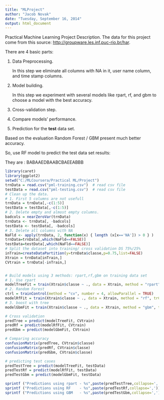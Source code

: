 ```yaml
---
title: "MLProject"
author: "Jacob Novak"
date: "Tuesday, September 16, 2014"
output: html_document
---
```


Practical Machine Learning Project Description.
The data for this project come from this source: <http://groupware.les.inf.puc-rio.br/har>.

There are 4 basic parts:

1. Data Preprocessing.

   In this step we eliminate all columns with NA in it, user name column, and time      stamp columns.
   
2. Model building.

   In this step we experiment with several models like rpart, rf, and gbm to choose a model with the best accuracy.
   
3. Cross-validation step.

4. Compare models' performance.

5. Prediction for the **test** data set.

Based on the evaluation Random Forest / GBM present much better accuracy.

So, use RF model to predict the test data set results:

They are : BABAAEDBAABCBAEEABBB

```r
library(caret)
library(ggplot2)
setwd("C:/MLCoursera/Practical ML/Project")
trnData = read.csv("pml-training.csv")  # read csv file 
testData = read.csv("pml-testing.csv")  # read csv file 
# Clean up the data. 
# 1. First 5 columns are not usefull
trnData = trnData[,-c(1:5)]
testData = testData[,-c(1:5)]
# 2. Delete empty and almost empty columns.
badcols = nearZeroVar(trnData)
trnData <- trnData[, -badcols]
testData <- testData[, -badcols]
# 3. Delete all columns with NA
NaFld <- apply(trnData, 2, function(x) { length (x[x=='NA']) > 0 } )
trnData=trnData[,which(NaFld==FALSE)]
testData=testData[,which(NaFld==FALSE)]
# Split the dataset into training/ cross validation DS 75%/25%
inTrain=createDataPartition(y=trnData$classe,p=0.75,list=FALSE)
Xtrain = trnData[inTrain,]
CVtrain = trnData[-inTrain,]


# Build models using 3 methods: rpart,rf,gbm on training data set
# 1. Use rpart
modelTreeFit = train(Xtrain$classe ~ ., data = Xtrain, method = "rpart")
# 2. Random Forest
ctrl = trainControl(method = "cv", number = 4, allowParallel = TRUE)
modelRfFit = train(Xtrain$classe ~ ., data = Xtrain, method = "rf", trControl=ctrl)
# 3. boost with tree
modelGbmFit = train(Xtrain$classe ~ ., data = Xtrain, method = "gbm", trControl=ctrl, verbose=FALSE)

# Cross validation
predTree = predict(modelTreeFit, CVtrain)
predRf = predict(modelRfFit, CVtrain)
predGbm = predict(modelGbmFit, CVtrain)

# Comparing accuracy
confusionMatrix(predTree, CVtrain$classe)
confusionMatrix(predRf, CVtrain$classe)
confusionMatrix(predGbm, CVtrain$classe)

# predicting test cases
predTestTree = predict(modelTreeFit, testData)
predTestRf = predict(modelRfFit, testData)
predTestGbm = predict(modelGbmFit, testData)

sprintf ("Predictions using rpart - %s",paste(predTestTree,collapse=','))
sprintf ("Predictions using RF    - %s",paste(predTestRf,collapse=','))
sprintf ("Predictions using GBM   - %s",paste(predTestGbm,collapse=','))
```

